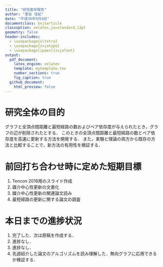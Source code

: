 ```yaml
---
title: "研究進捗報告"
author: "里谷 佳紀"
date: "平成30年9月4日"
documentclass: bxjsarticle
classoption: xelatex,ja=standard,11pt
geometry: false
header-includes:
  - \usepackage{xltxtra}
  - \usepackage{zxjatype}
  - \usepackage[ipaex]{zxjafont}
output:
  pdf_document:
    latex_engine: xelatex
    template: mytemplate.tex
    number_sections: true
    fig_caption: true
  github_document:
    html_preview: false
---
```


# 研究全体の目的
グラフと全頂点間距離と最短経路の数およびペア依存度が与えられたとき，グラフの辺が削除されたとする． 
このときの全頂点間距離と最短経路の数とペア依存度を高速に更新する方法を開発する． 
また，実験と理論の両方から既存の方法と比較することで，新方法の有用性を検証する．

# 前回打ち合わせ時に定めた短期目標
1. Tencon 2018用のスライド作成
2. 媒介中心性更新の文書化
3. 媒介中心性更新の関連論文読み
4. 最短経路の更新に関する論文の調査

# 本日までの進捗状況
1. 完了した．次は原稿を作成する．
2. 進捗なし．
3. 進捗なし．
4. 先週紹介した論文のアルゴリズムを読み理解した．無向グラフに応用できるか検証する．
